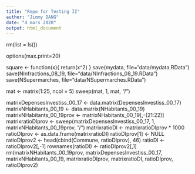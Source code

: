 ---
title: "Repo for Testing II"
author: "Jimmy DANG"
date: "4 mars 2020"
output: html_document
---
rm(list = ls())

options(max.print=20)

square <- function(x){
return(x^2)
}
save(mydata, file="data/mydata.RData")
save(NInfractions_08_19, file="data/NInfractions_08_19.RData")
save(NSupermarches, file="data/NSupermarches.RData")

mat <- matrix(1:25, ncol = 5)
sweep(mat, 1, mat, "/")

matrixDepensesInvestiss_00_17 <- data.matrix(DepensesInvestiss_00_17)
matrixNHabitants_00_19 <- data.matrix(NHabitants_00_19)
matrixNHabitants_00_19prov <- matrixNHabitants_00_19[,-(21:22)]
matrixratioDIprov <- sweep(matrixDepensesInvestiss_00_17, 1, matrixNHabitants_00_19prov, "/")
matrixratioDI <- matrixratioDIprov * 1000
ratioDIprov <- as.data.frame(matrixratioDI)
ratioDIprov[1] <- NULL
ratioDIprov2 <- head(cbind(Commune, ratioDIprov), 46)
ratioDI <- ratioDIprov2[,-1]
rownames(ratioDI) <- ratioDIprov2[,1]
rm(matrixNHabitants_00_19prov,
   matrixDepensesInvestiss_00_17, matrixNHabitants_00_19,
   matrixratioDIprov, matrixratioDI, ratioDIprov, ratioDIprov2)



